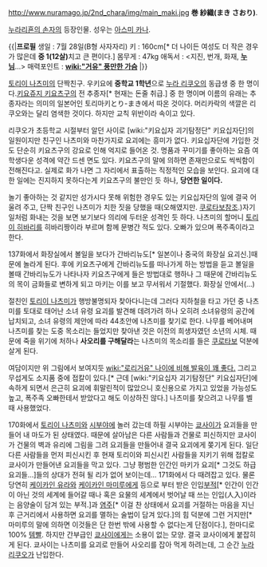 http://www.nuramago.jp/2nd_chara/img/main_maki.jpg
'''巻 紗織(まき さおり)'''.

[[누라리횬의 손자]]의 등장인물. 성우는 [[아스미 카나]].

{{|'''프로필'''
생일 : 7월 28일(B형 사자자리)
키 : 160cm[* 더 나이든 여성도 더 작은 경우가 많은데 '''중 1(12살)'''치고 큰 편이다.]
몸무게 : 47kg
애독서 : <지진, 번개, 화재, '''[[누님]]'''…>
매력포인트 : '''[[wiki:"거유" 풍만한 가슴]]'''
|}}

[[토리이 나츠미]]의 단짝친구. 우키요에 '''중학교 1학년'''으로 [[누라 리쿠오]]의 동급생 중 한 명이다.[[키요쥬지 키요츠구]]의 전 추종자[* 현재는 돈줄 취급.] 중 한 명이며 이름의 유래는 추종자라는 의미의 일본어인 토리마키とり-まき에서 따온 것이다. 머리카락의 색깔은 리쿠오와는 달리 염색한 것이다. 하지만 교칙 위반이라 속이고 있다.

리쿠오가 초등학교 시절부터 알던 사이로 [wiki:"키요십자 괴기탐정단" 키요십자단]의 일원이지만 친구인 나츠미와 마찬가지로 요괴에는 흥미가 없다. 키요십자단에 가입한 것도 단순히 키요츠구의 강요로 인해 억지로 들어온 것. 명품과 꾸미기를 좋아하는 요즘 여학생다운 성격에 약간 드센 면도 있다. 키요츠구의 말에 의하면 존재만으로도 씩씩함이 전해진다고. 실제로 화가 나면 그 자리에서 표출하는 직정적인 모습을 보인다. 요괴에 대한 일에는 진지하지 못하다는게 키요츠구의 불만인 듯 하나, '''당연한 일이다.'''

놀기 좋아하는 것 같지만 성가시다 못해 위험한 경우도 있는 키요십자단의 일에 결국 어울려 주고, 단짝 친구인 나츠미가 치한 짓을 당했을 때(오해였지만. [[쿠로타보]]참조.)자기 일처럼 화내는 것을 보면 보기보다 의리에 두터운 성격인 듯 하다. 나츠미의 할머니 [[토리이 히바리]]를 히바리짱이라 부르며 함께 문병간 적도 있다. 오빠가 있으며 폭주족이라고 한다.

137화에서 화장실에서 볼일을 보다가 간바리뉴도[* 일본이나 중국의 화장실 요괴신.]때문에 놀라게 된다. 후에 키요츠구에게 간바리뉴도를 떠나가게 하는 방법을 듣고 볼일을 볼때 간바리뉴도가 나타나자 키요츠구에게 들은 방법대로 행하나 그 때문에 간바리뉴도의 목이 금화들로 변하게 되고 마키는 이를 보고 무서워서 기절했다. 화장실 안에서(…) 

절친인 [[토리이 나츠미]]가 행방불명되자 찾아다니는데 그러다 지하철을 타고 가던 중 나츠미를 토대로 태어난 소녀 유령 요괴를 발견해 데려가려 하나 오히려 소녀유령의 공간에 납치되고, 소녀 유령의 제안에 따라 44초안에 나츠미를 찾기로 한다. 나무를 베어내며 나츠미를 찾는 도중 목소리는 들었지만 찾아낸 것은 이전의 희생자였던 소년의 시체. 때문에 죽을 위기에 처하나 '''사오리를 구해달라'''는 나츠미의 목소리를 들은 [[쿠로타보]] 덕분에 살게 된다. 

여담이지만 위 그림에서 보여지듯 [[wiki:"로리거유" 나이에 비해 발육이 꽤 좋다.]] 그리고 무섭게도 소지품 중에 접칼이 있다.[* 근데 [wiki:"키요십자 괴기탐정단" 키요십자단]에 속하게 되면서 은근히 요괴에 휘말린적이 많았으니 호신용으로 가지고 있었을 가능성도 높고, 폭주족 오빠한테서 받았다고 해도 이상하진 않다.] 나츠미를 찾으려고 나무를 벨 때 사용했었다.

170화에서 [[토리이 나츠미]]와 [[시부야]]에 놀러 갔는데 하필 시부야는 [[쿄사이]]가 요괴들을 만들어 내 마도가 된 상태였다. 때문에 살아남은 다른 사람들과 건물로 피신하지만 쿄사이가 건물의 벽과 유리에 그림을 그려 요괴들을 만들어내 결국 요괴에게 쫒기게 된다. 일단 다른 사람들을 먼저 피신시킨 후 현재 토리이와 피신시킨 사람들을 지키기 위해 접칼로 쿄사이가 만들어낸 요괴들을 막고 있다. 그냥 평범한 인간인 마키가 요괴[* 그것도 하급 요괴들...]들의 상대가 전혀 될 리가 없어 보이는데... 171화에서 다 때려잡고 있다. 물론 당연히 [[케이카인 유라]]와 [[케이카인 마미루]]에게 등으로 부터 받은 인입[[부적]][* 인간이 인간이 아닌 것의 세계에 들어갈 때나 혹은 요물의 세계에서 벗어날 때 쓰는 인입(人入)이라는 음양술이 담겨 있는 부적.]과 [[염주]][* 이걸 찬 상태에서 요괴를 거절하는 마음을 지닌 후 근거리에서 사용하면 요괴를 멸하는 술법이 담겨 있다.]의 힘 덕분에 그런 거지만[* 마미루의 말에 의하면 이것들은 단 한번 밖에 사용할 수 없다는게 단점이다.], 한마디로 100% [[템빨]]. 하지만 간부급인 [[쿄사이]]에게는 소용이 없는 모양. 결국 쿄사이에게 붙잡히게 된다. 쿄사이는 나츠미를 요괴로 만들어 사오리를 잡아 먹게 하려는데, 그 순간 [[누라 리쿠오]]가 난입한다.
